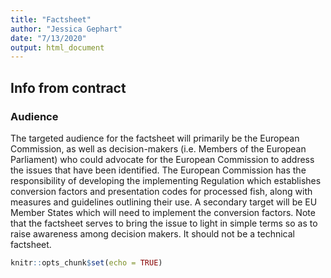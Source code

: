 ```yaml
---
title: "Factsheet"
author: "Jessica Gephart"
date: "7/13/2020"
output: html_document
---
```

## Info from contract

### Audience
The targeted audience for the factsheet will primarily be the European Commission, as well as decision-makers (i.e. Members of the European Parliament) who could advocate for the European Commission to address the issues that have been identified. The European Commission has the responsibility of developing the implementing Regulation which establishes conversion factors and presentation codes for processed fish, along with measures and guidelines outlining their use. A secondary target will be EU Member States which will need to implement the conversion factors. Note that the factsheet serves to bring the issue to light in simple terms so as to raise awareness among decision makers. It should not be a technical factsheet.

```r
knitr::opts_chunk$set(echo = TRUE)
```

